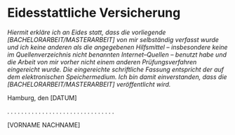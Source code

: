 \newpage
# Eidesstattliche Versicherung {-}

*Hiermit erkläre ich an Eides statt, dass die vorliegende [BACHELORARBEIT/MASTERARBEIT] von mir selbständig verfasst wurde und ich keine anderen als die angegebenen Hilfsmittel – insbesondere keine im Quellenverzeichnis nicht benannten Internet–Quellen – benutzt habe und die Arbeit von mir vorher nicht einem anderen Prüfungsverfahren eingereicht wurde. Die eingereichte schriftliche Fassung entspricht der auf dem elektronischen Speichermedium. Ich bin damit einverstanden, dass die [BACHELORARBEIT/MASTERARBEIT] veröffentlicht wird.*
\vspace{1cm}

Hamburg, den [DATUM]
\vspace{3cm}

. . . . . . . . . . . . . . . . . . . . . . . . . . . . . . .
\vspace{0.1cm}

[VORNAME NACHNAME]

